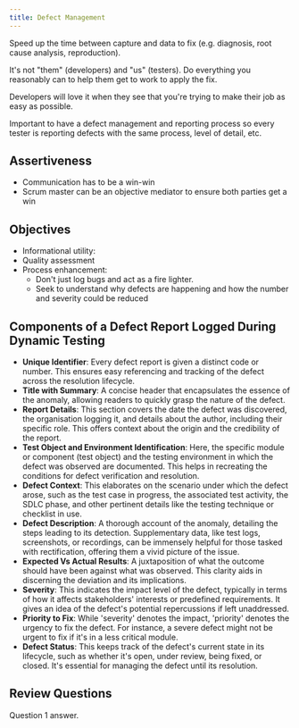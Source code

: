 ```yaml
---
title: Defect Management
---
```



Speed up the time between capture and data to fix (e.g. diagnosis, root cause analysis, reproduction).

It's not "them" (developers) and "us" (testers). Do everything you reasonably can to help them get to work to apply the fix. 

Developers will love it when they see that you're trying to make their job as easy as possible.

Important to have a defect management and reporting process so every tester is reporting defects with the same process, level of detail, etc.

## Assertiveness

- Communication has to be a win-win
- Scrum master can be an objective mediator to ensure both parties get a win

## Objectives

- Informational utility:
- Quality assessment
- Process enhancement:  
  - Don't just log bugs and act as a fire lighter. 
  - Seek to understand why defects are happening and how the number and severity could be reduced

## Components of a Defect Report Logged During Dynamic Testing

- **Unique Identifier**: Every defect report is given a distinct code or number. This ensures easy referencing and tracking of the defect across the resolution lifecycle.
- **Title with Summary**: A concise header that encapsulates the essence of the anomaly, allowing readers to quickly grasp the nature of the defect.
- **Report Details**: This section covers the date the defect was discovered, the organisation logging it, and details about the author, including their specific role. This offers context about the origin and the credibility of the report.
- **Test Object and Environment Identification**: Here, the specific module or component (test object) and the testing environment in which the defect was observed are documented. This helps in recreating the conditions for defect verification and resolution.
- **Defect Context**: This elaborates on the scenario under which the defect arose, such as the test case in progress, the associated test activity, the SDLC phase, and other pertinent details like the testing technique or checklist in use.
- **Defect Description**: A thorough account of the anomaly, detailing the steps leading to its detection. Supplementary data, like test logs, screenshots, or recordings, can be immensely helpful for those tasked with rectification, offering them a vivid picture of the issue.
- **Expected Vs Actual Results**: A juxtaposition of what the outcome should have been against what was observed. This clarity aids in discerning the deviation and its implications.
- **Severity**: This indicates the impact level of the defect, typically in terms of how it affects stakeholders' interests or predefined requirements. It gives an idea of the defect's potential repercussions if left unaddressed.
- **Priority to Fix**: While 'severity' denotes the impact, 'priority' denotes the urgency to fix the defect. For instance, a severe defect might not be urgent to fix if it's in a less critical module.
- **Defect Status**: This keeps track of the defect's current state in its lifecycle, such as whether it's open, under review, being fixed, or closed. It's essential for managing the defect until its resolution.

## Review Questions

<FAQList title="FAQs">
  <FAQ title="Question 1?">
    Question 1 answer.
  </FAQ>
</FAQList>